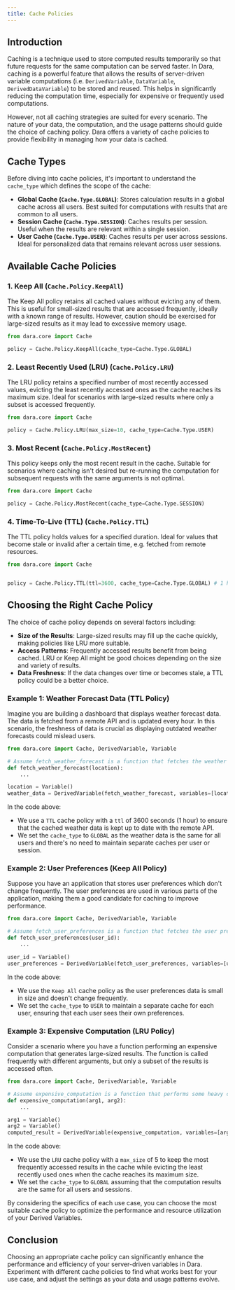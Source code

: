 ```yaml
---
title: Cache Policies
---
```


## Introduction

Caching is a technique used to store computed results temporarily so that future requests for the same computation can be served faster.
In Dara, caching is a powerful feature that allows the results of server-driven variable computations (i.e. `DerivedVariable`, `DataVariable`, `DerivedDataVariable`) to be stored and reused.
This helps in significantly reducing the computation time, especially for expensive or frequently used computations.

However, not all caching strategies are suited for every scenario. The nature of your data, the computation, and the usage patterns should guide the choice of caching policy. Dara offers a variety of cache policies to provide flexibility in managing how your data is cached.

## Cache Types

Before diving into cache policies, it's important to understand the `cache_type` which defines the scope of the cache:

- **Global Cache (`Cache.Type.GLOBAL`)**: Stores calculation results in a global cache across all users. Best suited for computations with results that are common to all users.
- **Session Cache (`Cache.Type.SESSION`)**: Caches results per session. Useful when the results are relevant within a single session.
- **User Cache (`Cache.Type.USER`)**: Caches results per user across sessions. Ideal for personalized data that remains relevant across user sessions.

## Available Cache Policies

### 1. Keep All (`Cache.Policy.KeepAll`)

The Keep All policy retains all cached values without evicting any of them.
This is useful for small-sized results that are accessed frequently, ideally with a known range of results. However, caution should be exercised for large-sized results as it may lead to excessive memory usage.

```python
from dara.core import Cache

policy = Cache.Policy.KeepAll(cache_type=Cache.Type.GLOBAL)
```

### 2. Least Recently Used (LRU) (`Cache.Policy.LRU`)

The LRU policy retains a specified number of most recently accessed values, evicting the least recently accessed ones as the cache reaches its maximum size.
Ideal for scenarios with large-sized results where only a subset is accessed frequently.

```python
from dara.core import Cache

policy = Cache.Policy.LRU(max_size=10, cache_type=Cache.Type.USER)
```

### 3. Most Recent (`Cache.Policy.MostRecent`)

This policy keeps only the most recent result in the cache. Suitable for scenarios where caching isn't desired but re-running the computation for subsequent requests with the same arguments is not optimal.

```python
from dara.core import Cache

policy = Cache.Policy.MostRecent(cache_type=Cache.Type.SESSION)
```

### 4. Time-To-Live (TTL) (`Cache.Policy.TTL`)

The TTL policy holds values for a specified duration. Ideal for values that become stale or invalid after a certain time, e.g. fetched from remote resources.

```python
from dara.core import Cache


policy = Cache.Policy.TTL(ttl=3600, cache_type=Cache.Type.GLOBAL) # 1 hour TTL

```

## Choosing the Right Cache Policy

The choice of cache policy depends on several factors including:

- **Size of the Results**: Large-sized results may fill up the cache quickly, making policies like LRU more suitable.
- **Access Patterns**: Frequently accessed results benefit from being cached. LRU or Keep All might be good choices depending on the size and variety of results.
- **Data Freshness**: If the data changes over time or becomes stale, a TTL policy could be a better choice.

### Example 1: Weather Forecast Data (TTL Policy)

Imagine you are building a dashboard that displays weather forecast data. The data is fetched from a remote API and is updated every hour. In this scenario, the freshness of data is crucial as displaying outdated weather forecasts could mislead users.

```python
from dara.core import Cache, DerivedVariable, Variable

# Assume fetch_weather_forecast is a function that fetches the weather forecast data from a remote API.
def fetch_weather_forecast(location):
    ...

location = Variable()
weather_data = DerivedVariable(fetch_weather_forecast, variables=[location], cache=Cache.Policy.TTL(ttl=3600, cache_type=Cache.Type.GLOBAL))
```

In the code above:

- We use a `TTL` cache policy with a `ttl` of 3600 seconds (1 hour) to ensure that the cached weather data is kept up to date with the remote API.
- We set the `cache_type` to `GLOBAL` as the weather data is the same for all users and there's no need to maintain separate caches per user or session.

### Example 2: User Preferences (Keep All Policy)

Suppose you have an application that stores user preferences which don't change frequently. The user preferences are used in various parts of the application, making them a good candidate for caching to improve performance.

```python
from dara.core import Cache, DerivedVariable, Variable

# Assume fetch_user_preferences is a function that fetches the user preferences from a database.
def fetch_user_preferences(user_id):
    ...

user_id = Variable()
user_preferences = DerivedVariable(fetch_user_preferences, variables=[user_id], cache=Cache.Policy.KeepAll(cache_type=Cache.Type.USER))
```

In the code above:

- We use the `Keep All` cache policy as the user preferences data is small in size and doesn't change frequently.
- We set the `cache_type` to `USER` to maintain a separate cache for each user, ensuring that each user sees their own preferences.

### Example 3: Expensive Computation (LRU Policy)

Consider a scenario where you have a function performing an expensive computation that generates large-sized results. The function is called frequently with different arguments, but only a subset of the results is accessed often.

```python
from dara.core import Cache, DerivedVariable, Variable

# Assume expensive_computation is a function that performs some heavy computation.
def expensive_computation(arg1, arg2):
    ...

arg1 = Variable()
arg2 = Variable()
computed_result = DerivedVariable(expensive_computation, variables=[arg1, arg2], cache=Cache.Policy.LRU(max_size=5, cache_type=Cache.Type.GLOBAL))
```

In the code above:

- We use the `LRU` cache policy with a `max_size` of 5 to keep the most frequently accessed results in the cache while evicting the least recently used ones when the cache reaches its maximum size.
- We set the `cache_type` to `GLOBAL` assuming that the computation results are the same for all users and sessions.

By considering the specifics of each use case, you can choose the most suitable cache policy to optimize the performance and resource utilization of your Derived Variables.

## Conclusion

Choosing an appropriate cache policy can significantly enhance the performance and efficiency of your server-driven variables in Dara.
Experiment with different cache policies to find what works best for your use case, and adjust the settings as your data and usage patterns evolve.
